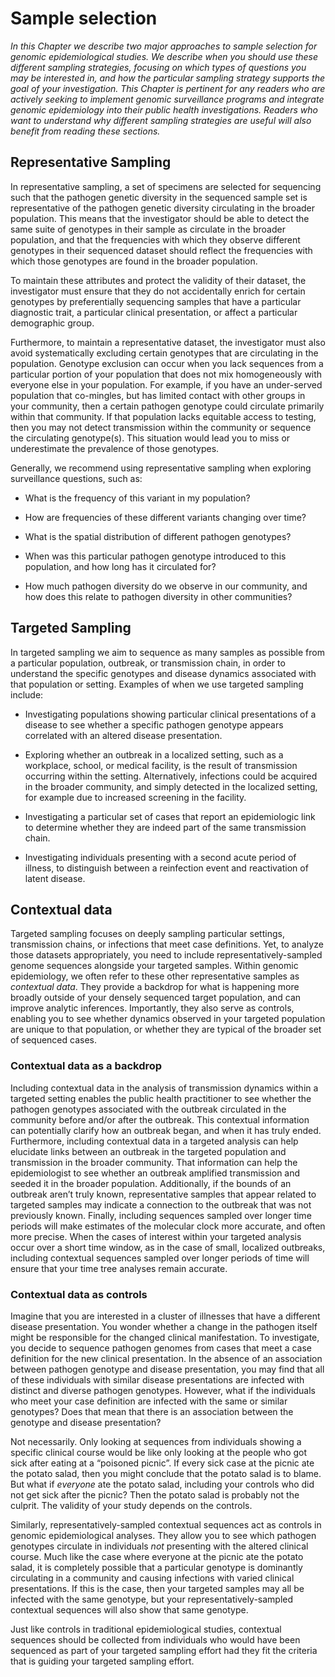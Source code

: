 # Sample selection

_In this Chapter we describe two major approaches to sample selection for genomic epidemiological studies. We describe when you should use these different sampling strategies, focusing on which types of questions you may be interested in, and how the particular sampling strategy supports the goal of your investigation. This Chapter is pertinent for any readers who are actively seeking to implement genomic surveillance programs and integrate genomic epidemiology into their public health investigations. Readers who want to understand why different sampling strategies are useful will also benefit from reading these sections._

## Representative Sampling

In representative sampling, a set of specimens are selected for sequencing such that the pathogen genetic diversity in the sequenced sample set is representative of the pathogen genetic diversity circulating in the broader population. This means that the investigator should be able to detect the same suite of genotypes in their sample as circulate in the broader population, and that the frequencies with which they observe different genotypes in their sequenced dataset should reflect the frequencies with which those genotypes are found in the broader population.

To maintain these attributes and protect the validity of their dataset, the investigator must ensure that they do not accidentally enrich for certain genotypes by preferentially sequencing samples that have a particular diagnostic trait, a particular clinical presentation, or affect a particular demographic group.

Furthermore, to maintain a representative dataset, the investigator must also avoid systematically excluding certain genotypes that are circulating in the population. Genotype exclusion can occur when you lack sequences from a particular portion of your population that does not mix homogeneously with everyone else in your population. For example, if you have an under-served population that co-mingles, but has limited contact with other groups in your community, then a certain pathogen genotype could circulate primarily within that community. If that population lacks equitable access to testing, then you may not detect transmission within the community or sequence the circulating genotype(s). This situation would lead you to miss or underestimate the prevalence of those genotypes.

Generally, we recommend using representative sampling when exploring surveillance questions, such as:

* What is the frequency of this variant in my population?

* How are frequencies of these different variants changing over time?

* What is the spatial distribution of different pathogen genotypes?

* When was this particular pathogen genotype introduced to this population, and how long has it circulated for?

* How much pathogen diversity do we observe in our community, and how does this relate to pathogen diversity in other communities?

## Targeted Sampling

In targeted sampling we aim to sequence as many samples as possible from a particular population, outbreak, or transmission chain, in order to understand the specific genotypes and disease dynamics associated with that population or setting. Examples of when we use targeted sampling include:

* Investigating populations showing particular clinical presentations of a disease to see whether a specific pathogen genotype appears correlated with an altered disease presentation.

* Exploring whether an outbreak in a localized setting, such as a workplace, school, or medical facility, is the result of transmission occurring within the setting. Alternatively, infections could be acquired in the broader community, and simply detected in the localized setting, for example due to increased screening in the facility.

* Investigating a particular set of cases that report an epidemiologic link to determine whether they are indeed part of the same transmission chain.  

* Investigating individuals presenting with a second acute period of illness, to distinguish between a reinfection event and reactivation of latent disease.

## Contextual data

Targeted sampling focuses on deeply sampling particular settings, transmission chains, or infections that meet case definitions. Yet, to analyze those datasets appropriately, you need to include representatively-sampled genome sequences alongside your targeted samples. Within genomic epidemiology, we often refer to these other representative samples as _contextual data_. They provide a backdrop for what is happening more broadly outside of your densely sequenced target population, and can improve analytic inferences. Importantly, they also serve as controls, enabling you to see whether dynamics observed in your targeted population are unique to that population, or whether they are typical of the broader set of sequenced cases.

### Contextual data as a backdrop

Including contextual data in the analysis of transmission dynamics within a targeted setting enables the public health practitioner to see whether the pathogen genotypes associated with the outbreak circulated in the community before and/or after the outbreak. This contextual information can potentially clarify how an outbreak began, and when it has truly ended. Furthermore, including contextual data in a targeted analysis can help elucidate links between an outbreak in the targeted population and transmission in the broader community. That information can help the epidemiologist to see whether an outbreak amplified transmission and seeded it in the broader population. Additionally, if the bounds of an outbreak aren’t truly known, representative samples that appear related to targeted samples may indicate a connection to the outbreak that was not previously known. Finally, including sequences sampled over longer time periods will make estimates of the molecular clock more accurate, and often more precise. When the cases of interest within your targeted analysis occur over a short time window, as in the case of small, localized outbreaks, including contextual sequences sampled over longer periods of time will ensure that your time tree analyses remain accurate.

### Contextual data as controls

Imagine that you are interested in a cluster of illnesses that have a different disease presentation. You wonder whether a change in the pathogen itself might be responsible for the changed clinical manifestation. To investigate, you decide to sequence pathogen genomes from cases that meet a case definition for the new clinical presentation. In the absence of an association between pathogen genotype and disease presentation, you may find that all of these individuals with similar disease presentations are infected with distinct and diverse pathogen genotypes. However, what if the individuals who meet your case definition are infected with the same or similar genotypes? Does that mean that there is an association between the genotype and disease presentation?

Not necessarily. Only looking at sequences from individuals showing a specific clinical course would be like only looking at the people who got sick after eating at a “poisoned picnic”. If every sick case at the picnic ate the potato salad, then you might conclude that the potato salad is to blame. But what if _everyone_ ate the potato salad, including your controls who did not get sick after the picnic? Then the potato salad is probably not the culprit. The validity of your study depends on the controls.

Similarly, representatively-sampled contextual sequences act as controls in genomic epidemiological analyses. They allow you to see which pathogen genotypes circulate in individuals _not_ presenting with the altered clinical course. Much like the case where everyone at the picnic ate the potato salad, it is completely possible that a particular genotype is dominantly circulating in a community and causing infections with varied clinical presentations. If this is the case, then your targeted samples may all be infected with the same genotype, but your representatively-sampled contextual sequences will also show that same genotype.

Just like controls in traditional epidemiological studies, contextual sequences should be collected from individuals who would have been sequenced as part of your targeted sampling effort had they fit the criteria that is guiding your targeted sampling effort.
